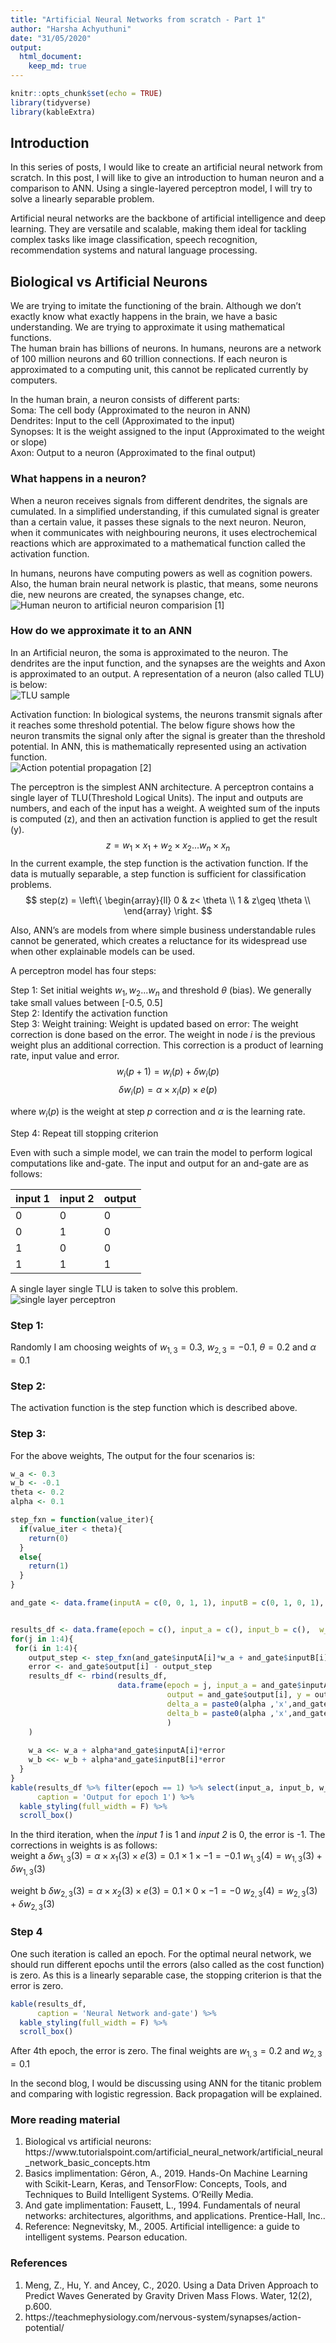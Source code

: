 ```yaml
---
title: "Artificial Neural Networks from scratch - Part 1"
author: "Harsha Achyuthuni"
date: "31/05/2020"
output: 
  html_document:
    keep_md: true
---
```


```r
knitr::opts_chunk$set(echo = TRUE)
library(tidyverse)
library(kableExtra)
```

## Introduction

In this series of posts, I would like to create an artificial neural network from scratch. In this post, I will like to give an introduction to human neuron and a comparison to ANN. Using a single-layered perceptron model, I will try to solve a linearly separable problem.  

Artificial neural networks are the backbone of artificial intelligence and deep learning. They are versatile and scalable, making them ideal for tackling complex tasks like image classification, speech recognition, recommendation systems and natural language processing.  

## Biological vs Artificial Neurons
We are trying to imitate the functioning of the brain. Although we don't exactly know what exactly happens in the brain, we have a basic understanding. We are trying to approximate it using mathematical functions.  
The human brain has billions of neurons. In humans, neurons are a network of 100 million neurons and 60 trillion connections. If each neuron is approximated to a computing unit, this cannot be replicated currently by computers.  

In the human brain, a neuron consists of different parts:  
Soma: The cell body (Approximated to the neuron in ANN)  
Dendrites: Input to the cell (Approximated to the input)  
Synopses: It is the weight assigned to the input (Approximated to the weight or slope)  
Axon: Output to a neuron (Approximated to the final output)  

### What happens in a neuron?
When a neuron receives signals from different dendrites, the signals are cumulated. In a simplified understanding, if this cumulated signal is greater than a certain value, it passes these signals to the next neuron. Neuron, when it communicates with neighbouring neurons, it uses electrochemical reactions which are approximated to a mathematical function called the activation function.  

In humans, neurons have computing powers as well as cognition powers. Also, the human brain neural network is plastic, that means, some neurons die, new neurons are created, the synapses change, etc.   
![Human neuron to artificial neuron comparision](https://www.researchgate.net/profile/Zhenzhu_Meng/publication/339446790/figure/fig2/AS:862019817320450@1582532948784/A-biological-neuron-in-comparison-to-an-artificial-neural-network-a-human-neuron-b_W640.jpg) [1]  

### How do we approximate it to an ANN
In an Artificial neuron, the soma is approximated to the neuron. The dendrites are the input function, and the synapses are the weights and Axon is approximated to an output. A representation of a neuron (also called TLU) is below:  
![TLU sample](https://www.tutorialspoint.com/artificial_neural_network/images/model.jpg)  

Activation function: In biological systems, the neurons transmit signals after it reaches some threshold potential. The below figure shows how the neuron transmits the signal only after the signal is greater than the threshold potential.  In ANN, this is mathematically represented using an activation function.  
![Action potential propagation](https://teachmephysiology.com/wp-content/uploads/2018/08/action-potential-propagation.gif) [2]  

The perceptron is the simplest ANN architecture. A perceptron contains a single layer of TLU(Threshold Logical Units). The input and outputs are numbers, and each of the input has a weight. A weighted sum of the inputs is computed (z), and then an activation function is applied to get the result (y).  
$$ z = w_1 \times x_1 + w_2 \times x_2 ... w_n \times x_n $$
In the current example, the step function is the activation function. If the data is mutually separable, a step function is sufficient for classification problems.  
$$   step(z) = \left\{
\begin{array}{ll}
      0 & z< \theta \\
      1 & z\geq \theta \\
\end{array} 
\right. $$

Also, ANN's are models from where simple business understandable rules cannot be generated, which creates a reluctance for its widespread use when other explainable models can be used.  

A perceptron model has four steps:  

Step 1: Set initial weights $w_1, w_2 ... w_n$ and threshold $\theta$ (bias). We generally take small values between [-0.5, 0.5]  
Step 2: Identify the activation function  
Step 3: Weight training: Weight is updated based on error: The weight correction is done based on the error. The weight in node *i* is the previous weight plus an additional correction. This correction is a product of learning rate, input value and error.
  $$  w_i(p+1) = w_i(p) + \delta w_i(p) $$
  $$  \delta w_i(p) = \alpha \times x_i(p) \times e(p) $$

  where $w_i(p)$ is the weight at step *p* correction and $\alpha$ is the learning rate.  

Step 4: Repeat till stopping criterion  

Even with such a simple model, we can train the model to perform logical computations like and-gate. The input and output for an and-gate are as follows:  

input 1 | input 2 | output
--------|---------|---------
0 | 0 | 0  
0 | 1 | 0  
1 | 0 | 0  
1 | 1 | 1   

A single layer single TLU is taken to solve this problem. 
![single layer perceptron](https://media.springernature.com/lw685/springer-static/image/art%3A10.1007%2Fs42452-020-1952-8/MediaObjects/42452_2020_1952_Fig5_HTML.png)

### Step 1:
Randomly I am choosing weights of $w_{1,3} = 0.3$, $w_{2,3} = -0.1$, $\theta = 0.2$ and $\alpha = 0.1$

### Step 2:
The activation function is the step function which is described above.  

### Step 3:
For the above weights, The output for the four scenarios is:  

```r
w_a <- 0.3
w_b <- -0.1
theta <- 0.2
alpha <- 0.1

step_fxn = function(value_iter){
  if(value_iter < theta){
    return(0)
  }
  else{
    return(1)
  }
}

and_gate <- data.frame(inputA = c(0, 0, 1, 1), inputB = c(0, 1, 0, 1), output = c(0, 0, 0, 1))


results_df <- data.frame(epoch = c(), input_a = c(), input_b = c(),  w_a = c(), w_b = c(), output = c(), y=c(), error = c(), delta_a = c(), delta_b = c())
for(j in 1:4){
 for(i in 1:4){
    output_step <- step_fxn(and_gate$inputA[i]*w_a + and_gate$inputB[i]*w_b)
    error <- and_gate$output[i] - output_step
    results_df <- rbind(results_df, 
                        data.frame(epoch = j, input_a = and_gate$inputA[i], input_b = and_gate$inputB[i], w_a = w_a, w_b = w_b, 
                                   output = and_gate$output[i], y = output_step, error = error,
                                   delta_a = paste0(alpha ,'x',and_gate$inputA[i], 'x', error, ' = ', alpha*and_gate$inputA[i]*error ), 
                                   delta_b = paste0(alpha ,'x',and_gate$inputB[i], 'x', error, ' = ', alpha*and_gate$inputB[i]*error )
                                   )
    )
    
    w_a <<- w_a + alpha*and_gate$inputA[i]*error
    w_b <<- w_b + alpha*and_gate$inputB[i]*error
  } 
}
kable(results_df %>% filter(epoch == 1) %>% select(input_a, input_b, w_a, w_b, output, error, delta_a, delta_b), 
      caption = 'Output for epoch 1') %>% 
  kable_styling(full_width = F) %>%
  scroll_box()
```

In the third iteration, when the *input 1* is 1 and *input 2* is 0, the error is -1. The corrections in weights is as follows:   
weight a 
$\delta w_{1,3}(3) = \alpha \times x_1(3) \times e(3) = 0.1\times 1\times -1 = -0.1$
$w_{1,3}(4) = w_{1,3}(3) + \delta w_{1,3}(3)$

weight b 
$\delta w_{2,3}(3) = \alpha \times x_2(3) \times e(3) = 0.1\times 0\times -1 = -0$
$w_{2,3}(4) = w_{2,3}(3) + \delta w_{2,3}(3)$

### Step 4
One such iteration is called an epoch. For the optimal neural network, we should run different epochs until the errors (also called as the cost function) is zero. As this is a linearly separable case, the stopping criterion is that the error is zero.
```r
kable(results_df, 
      caption = 'Neural Network and-gate') %>% 
  kable_styling(full_width = F) %>%
  scroll_box()
```

After 4th epoch, the error is zero. The final weights are $w_{1,3} = 0.2$ and $w_{2,3} = 0.1$

In the second blog, I would be discussing using ANN for the titanic problem and comparing with logistic regression. Back propagation will be explained. 

### More reading material
1. Biological vs artificial neurons: https://www.tutorialspoint.com/artificial_neural_network/artificial_neural_network_basic_concepts.htm  
2. Basics implimentation: Géron, A., 2019. Hands-On Machine Learning with Scikit-Learn, Keras, and TensorFlow: Concepts, Tools, and Techniques to Build Intelligent Systems. O'Reilly Media.  
3. And gate implimentation: Fausett, L., 1994. Fundamentals of neural networks: architectures, algorithms, and applications. Prentice-Hall, Inc..  
4. Reference: Negnevitsky, M., 2005. Artificial intelligence: a guide to intelligent systems. Pearson education.

### References
1. Meng, Z., Hu, Y. and Ancey, C., 2020. Using a Data Driven Approach to Predict Waves Generated by Gravity Driven Mass Flows. Water, 12(2), p.600.  
2. https://teachmephysiology.com/nervous-system/synapses/action-potential/  